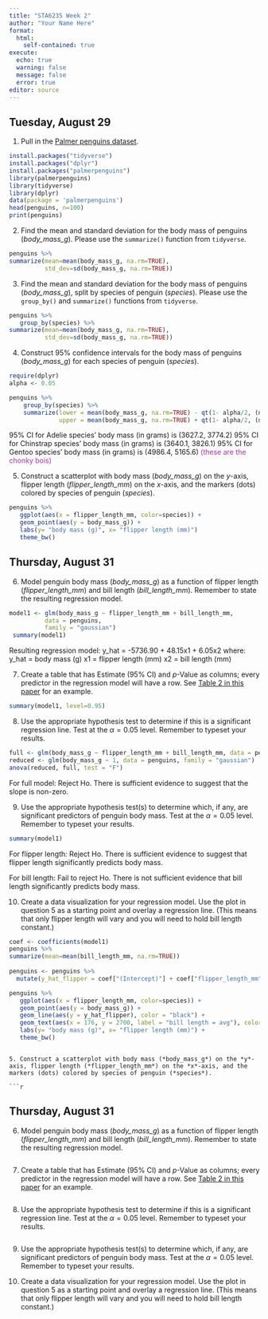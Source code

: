 ```yaml
---
title: "STA6235 Week 2"
author: "Your Name Here"
format: 
  html:
    self-contained: true
execute:
  echo: true
  warning: false
  message: false
  error: true
editor: source
---
```


## Tuesday, August 29

1.  Pull in the [Palmer penguins dataset](https://allisonhorst.github.io/palmerpenguins/).

```r
install.packages("tidyverse")
install.packages("dplyr")
install.packages("palmerpenguins")
library(palmerpenguins)
library(tidyverse)
library(dplyr)
data(package = 'palmerpenguins')
head(penguins, n=100)
print(penguins)
```

2.  Find the mean and standard deviation for the body mass of penguins (*body_mass_g*). Please use the `summarize()` function from `tidyverse`.

```r
penguins %>%
summarize(mean=mean(body_mass_g, na.rm=TRUE),
          std_dev=sd(body_mass_g, na.rm=TRUE))
```

3.  Find the mean and standard deviation for the body mass of penguins (*body_mass_g*), split by species of penguin (*species*). Please use the `group_by()` and `summarize()` functions from `tidyverse`.

```r
penguins %>%
   group_by(species) %>% 
summarize(mean=mean(body_mass_g, na.rm=TRUE),
          std_dev=sd(body_mass_g, na.rm=TRUE))
```

4.  Construct 95% confidence intervals for the body mass of penguins (*body_mass_g*) for each species of penguin (*species*).

```r
require(dplyr)
alpha <- 0.05

penguins %>% 
    group_by(species) %>% 
    summarize(lower = mean(body_mass_g, na.rm=TRUE) - qt(1- alpha/2, (n() - 1))*sd(body_mass_g, na.rm=TRUE)/sqrt(n()),
              upper = mean(body_mass_g, na.rm=TRUE) + qt(1- alpha/2, (n() - 1))*sd(body_mass_g, na.rm=TRUE)/sqrt(n()))
```

95% CI for Adelie species' body mass (in grams) is (3627.2, 3774.2) 
95% CI for Chinstrap species' body mass (in grams) is (3640.1, 3826.1) 
95% CI for Gentoo species' body mass (in grams) is (4986.4, 5165.6) [(these are the chonky bois)]{style="color: #a632a8"}

5.  Construct a scatterplot with body mass (*body_mass_g*) on the *y*-axis, flipper length (*flipper_length_mm*) on the *x*-axis, and the markers (dots) colored by species of penguin (*species*).

```r
penguins %>% 
   ggplot(aes(x = flipper_length_mm, color=species)) +
   geom_point(aes(y = body_mass_g)) +
   labs(y= "body mass (g)", x= "flipper length (mm)")
   theme_bw()
```

## Thursday, August 31

6.  Model penguin body mass (*body_mass_g*) as a function of flipper length (*flipper_length_mm*) and bill length (*bill_length_mm*). Remember to state the resulting regression model.

```r
model1 <- glm(body_mass_g ~ flipper_length_mm + bill_length_mm, 
          data = penguins,
          family = "gaussian")
 summary(model1)
```
Resulting regression model:
y_hat = -5736.90 + 48.15x1 + 6.05x2
where:
y_hat = body mass (g)
x1 = flipper length (mm)
x2 = bill length (mm)

7.  Create a table that has Estimate (95% CI) and *p*-Value as columns; every predictor in the regression model will have a row. See [Table 2 in this paper](https://www.ncbi.nlm.nih.gov/pmc/articles/PMC4742426/) for an example.

```r
summary(model1, level=0.95)
```

8.  Use the appropriate hypothesis test to determine if this is a significant regression line. Test at the $\alpha=0.05$ level. Remember to typeset your results.

```r
full <- glm(body_mass_g ~ flipper_length_mm + bill_length_mm, data = penguins, family = "gaussian")
reduced <- glm(body_mass_g ~ 1, data = penguins, family = "gaussian")
anova(reduced, full, test = "F")
```
For full model:
Reject Ho. There is sufficient evidence to suggest that the slope is non-zero.

9.  Use the appropriate hypothesis test(s) to determine which, if any, are significant predictors of penguin body mass. Test at the $\alpha=0.05$ level. Remember to typeset your results.

```r
summary(model1)
```
For flipper length:
Reject Ho. There is sufficient evidence to suggest that flipper length significantly predicts body mass.

For bill length:
Fail to reject Ho. There is not sufficient evidence that bill length significantly predicts body mass.

10. Create a data visualization for your regression model. Use the plot in question 5 as a starting point and overlay a regression line. (This means that only flipper length will vary and you will need to hold bill length constant.)

```r
coef <- coefficients(model1)
penguins %>%
summarize(mean=mean(bill_length_mm, na.rm=TRUE))
          
penguins <- penguins %>%
  mutate(y_hat_flipper = coef["(Intercept)"] + coef["flipper_length_mm"]*flipper_length_mm + coef["bill_length_mm"]*44)

penguins %>% 
   ggplot(aes(x = flipper_length_mm, color=species)) +
   geom_point(aes(y = body_mass_g)) +
   geom_line(aes(y = y_hat_flipper), color = "black") +
   geom_text(aes(x = 176, y = 2700, label = "bill length = avg"), color = "black", size = 4)
   labs(y= "body mass (g)", x= "flipper length (mm)") +
   theme_bw()
```

```

5. Construct a scatterplot with body mass (*body_mass_g*) on the *y*-axis, flipper length (*flipper_length_mm*) on the *x*-axis, and the markers (dots) colored by species of penguin (*species*).

```r

```

## Thursday, August 31

6. Model penguin body mass (*body_mass_g*) as a function of flipper length (*flipper_length_mm*) and bill length (*bill_length_mm*). Remember to state the resulting regression model.

```r

```

7. Create a table that has Estimate (95% CI) and *p*-Value as columns; every predictor in the regression model will have a row. See [Table 2 in this paper](https://www.ncbi.nlm.nih.gov/pmc/articles/PMC4742426/) for an example.

```r

```

8. Use the appropriate hypothesis test to determine if this is a significant regression line. Test at the $\alpha=0.05$ level. Remember to typeset your results.

```r

```

9. Use the appropriate hypothesis test(s) to determine which, if any, are significant predictors of penguin body mass. Test at the $\alpha=0.05$ level. Remember to typeset your results.

10. Create a data visualization for your regression model. Use the plot in question 5 as a starting point and overlay a regression line. (This means that only flipper length will vary and you will need to hold bill length constant.)

```r

```


















